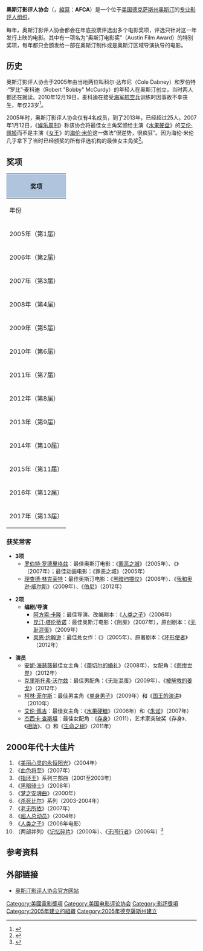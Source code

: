 {{update|time=2014-07-04T04:27:04+00:00}}
{{noteTA
|G1=Show
|G2=Movie
}}
{{Infobox organization
| name          = 奥斯汀影评人协会
| former name   = 
| bgcolor       = <!-- header background color -->
| fgcolor       = <!-- header text color -->
| image         = 
| image_border  = 
| size          = <!-- default 200px -->
| alt           = <!-- alt text; see [[WP:ALT|WP:ALT]] -->
| caption       = 
| formation     = 2005
| extinction    = 
| purpose       = 影评人协会
| headquarters  = 
| location      = [[德克萨斯州|德克萨斯州]][[奥斯汀|奥斯汀]]
| membership    = 
| leader_title  = 创立人
| leader_name   = 科尔·达布尼（Cole Dabney）<br>罗伯特·“罗比”·麦科迪（Robert "Bobby" McCurdy）
| website       = {{url|austinfilmcritics.org}}
}}

'''奥斯汀影评人协会'''（{{lang-en|Austin Film Critics Association}}，[[縮寫|縮寫]]：'''AFCA'''）是一个位于[[美国|美国]][[德克萨斯州|德克萨斯州]][[奥斯汀|奥斯汀]]的[[专业|专业]][[影评人|影评人]][[组织|组织]]。

每年，奥斯汀影评人协会都会在年底投票评选出多个电影奖项，评选只针对这一年发行上映的电影。其中有一项名为“奥斯汀电影奖”（Austin Film Award）的特别奖项，每年都只会颁发给一部在奥斯汀制作或是奥斯汀区域导演执导的电影。

==历史==
奥斯汀影评人协会于2005年由当地两位叫科尔·达布尼（Cole Dabney）和罗伯特·“罗比”·麦科迪（Robert "Bobby" McCurdy）的年轻人在奥斯汀创立，当时两人都还在{{link-en|波维高中|Bowie High School (Austin, Texas)}}就读。2010年12月19日，麦科迪在接受[[海军航空兵|海军航空兵]]训练时因事故不幸丧生，年仅23岁<ref>{{Cite web |url=http://www.austin360.com/blogs/content/shared-gen/blogs/austin/outandabout/entries/2010/12/28/today_we_say_fa.html/ |title=Farewell, Robert Bobby McCurdy |access-date=2013-05-16 |archive-date=2016-08-09 |archive-url=https://web.archive.org/web/20160809112513/http://www.austin360.com/blogs/content/shared-gen/blogs/austin/outandabout/entries/2010/12/28/today_we_say_fa.html/ |dead-url=no }}</ref>。

2005年时，奥斯汀影评人协会仅有4名成员，到了2013年，已经超过25人。2007年1月12日，《[[娱乐周刊|娱乐周刊]]》称该协会将最佳女主角奖颁给主演《[[水果硬糖_(电影)|水果硬盘]]》的[[艾伦·佩姬|艾伦·佩姬]]而不是主演《[[女王_(电影)|女王]]》的[[海伦·米伦|海伦·米伦]]这一做法“很逆势，很疯狂”。因为海伦·米伦几乎拿下了当时已经颁奖的所有评选机构的最佳女主角奖<ref>{{Cite web |url=http://www.ew.com/ew/article/0,,20008171,00.html |title=Best Actress |access-date=2013-05-16 |archive-date=2018-09-21 |archive-url=https://web.archive.org/web/20180921104736/https://www.ew.com/ew/article/0,,20008171,00.html |dead-url=no }}</ref>。

==奖项==
{| border="2" cellpadding="4" cellspacing="0" style="margin: 1em 1em 1em 0; background: #f9f9f9; border: 2px #aaa solid; border-collapse: collapse; font-size: 90%;" 
|- bgcolor="#CCCCCC" align="center"
! colspan="8" style="background: LightSteelBlue;" | 奖项
|- bgcolor="#CCCCCC" align="center" 
! 年份
! 最佳影片
! 最佳导演
! 最佳男主角
! 最佳女主角
! 最佳男配角
! 最佳女配角
|-
|2005年（第1届）
|《[[撞车_(电影)|撞车]]》
|[[保罗·哈吉斯|保罗·哈吉斯]]<br />《撞车》
|[[菲利普·塞默·霍夫曼|菲利普·塞默·霍夫曼]]<br />《[[卡波特|卡波特]]》
|[[瑞茜·威瑟斯彭|瑞茜·威瑟斯彭]]<br />《[[与歌同行|与歌同行]]》
|[[威廉·赫特|威廉·赫特]]<br />《[[暴力史|暴力史]]》
|[[劳拉·琳妮|劳拉·琳妮]]<br />《{{link-en|鱿鱼和鲸|The Squid and the Whale}}》
|-style="border-top:2px solid gray;"
|2006年（第2届）
|《[[93号航班|93号航班]]》
|[[阿方索·卡隆|阿方索·卡隆]]<br />《[[人类之子|人类之子]]》
|[[莱昂纳多·迪卡普里奥|莱昂纳多·迪卡普里奥]]<br />《[[无间行者|无间行者]]》
|[[艾伦·佩吉|艾伦·佩吉]]<br />《水果硬糖》
|[[杰克·尼科尔森|杰克·尼科尔森]]<br />《无间行者》
|[[菊地凛子|菊地凛子]]<br />《[[通天塔_(电影)|通天塔]]》
|-style="border-top:2px solid gray;"
|2007年（第3届）
|《[[血色将至|血色将至]]》
|[[保罗·托马斯·安德森|保罗·托马斯·安德森]]<br />《血色将至》
|[[丹尼尔·戴-刘易斯|丹尼尔·戴-刘易斯]]<br />《血色将至》
|艾伦·佩吉<br />《[[朱诺_(电影)|朱诺]]》
|[[哈维尔·巴登|哈维尔·巴登]]<br />《[[老无所依|老无所依]]》
|[[艾莉森·珍妮|艾莉森·珍妮]]<br />《朱诺》
|-style="border-top:2px solid gray;"
|2008年（第4届）
|《[[黑暗骑士|黑暗骑士]]》
|[[克里斯托弗·诺兰|克里斯托弗·诺兰]]<br />《黑暗骑士》
|[[肖恩·潘|肖恩·潘]]<br />《[[米尔克_(电影)|米尔克]]》
|[[安妮·海瑟薇|安妮·海瑟薇]]<br />《[[蕾切尔的婚礼|蕾切尔的婚礼]]》
|[[希斯·莱杰|希斯·莱杰]]<br />《黑暗骑士》
|[[塔拉吉·P·汉森|塔拉吉·P·汉森]]<br />《[[本杰明·巴顿奇事|本杰明·巴顿奇事]]》
|-style="border-top:2px solid gray;"
|2009年（第5届）
|《[[拆弹部队|拆弹部队]]》
|[[凯瑟琳·毕格罗|凯瑟琳·毕格罗]]<br />《拆弹部队》
|[[柯林·菲尔斯|柯林·菲尔斯]]<br />《[[摯愛無盡|摯愛無盡]]》
|[[梅拉尼·罗兰|梅拉尼·罗兰]]<br />《[[无耻混蛋|无耻混蛋]]》
|[[克里斯托弗·沃尔兹|克里斯托弗·沃尔兹]]<br />《无耻混蛋》
|[[安娜·肯德里克|安娜·肯德里克]]<br />《[[在云端_(电影)|在云端]]》
|-style="border-top:2px solid gray;"
|2010年（第6届）
|《[[黑天鹅_(电影)|黑天鹅]]》
|[[达伦·阿伦诺夫斯基|达伦·阿伦诺夫斯基]]<br />《黑天鹅》
|[[柯林·菲尔斯|柯林·菲尔斯]]<br />《[[国王的演讲|国王的演讲]]》
|[[娜塔丽·波曼|娜塔丽·波曼]]<br />《黑天鹅》
|[[克里斯蒂安·贝尔|克里斯蒂安·贝尔]]<br />《[[斗士_(电影)|斗士]]》
|[[海莉·斯坦菲尔德|海莉·斯坦菲尔德]]<br />《[[真实的勇气|真实的勇气]]》
|-style="border-top:2px solid gray;"
|2011年（第7届）
|《[[雨果_(电影)|雨果]]》
|[[尼古拉斯·温丁·雷弗恩|尼古拉斯·温丁·雷弗恩]]<br />《[[亡命驾驶|亡命驾驶]]》
|[[迈克尔·珊农|迈克尔·珊农]]<br />《[[存身_(电影)|存身]]》
|[[蒂尔达·斯文顿|蒂尔达·斯文顿]]<br />《[[凯文怎么了|凯文怎么了]]》
|[[艾伯特·布鲁克斯|艾伯特·布鲁克斯]]<br />《亡命驾驶》
|[[杰西卡·查斯坦|杰西卡·查斯坦]]<br />《存身》
|-style="border-top:2px solid gray;"
|2012年（第8届）
|《[[猎杀本·拉登|猎杀本·拉登]]》
|[[保罗·托马斯·安德森|保罗·托马斯·安德森]]<br />《[[大师_(电影)|大师]]》
|[[杰昆·菲尼克斯|杰昆·菲尼克斯]]<br />《大师》
|[[詹妮弗·劳伦斯|詹妮弗·劳伦斯]]<br />《[[乌云背后的幸福线|乌云背后的幸福线]]》
|[[克里斯托弗·沃尔兹|克里斯托弗·沃尔兹]]<br />《[[被解救的姜戈|被解救的姜戈]]》
|[[安妮·海瑟薇|安妮·海瑟薇]]<br />《[[悲惨世界_(2012年电影)|悲惨世界]]》
|-style="border-top:2px solid gray;"
|2013年（第9届）
|《[[雲端情人|雲端情人]]》
|[[艾方索·柯朗|艾方索·柯朗]]<br />《[[地心引力_(电影)|地心引力]]》
|[[切瓦特·埃加福特|切瓦特·埃加福特]]<br />《[[为奴十二年|为奴十二年]]》
|[[布丽·拉尔森|布丽·拉尔森]]<br />《[[她和她的小鬼們|她和她的小鬼們]]》
|[[杰瑞德·莱托|杰瑞德·莱托]]<br />《[[达拉斯买家俱乐部|达拉斯买家俱乐部]]》
|[[露琵塔·尼詠歐|露琵塔·尼詠歐]]<br />《为奴十二年》
|-style="border-top:2px solid gray;"
|2014年（第10届）
|《[[少年时代|少年时代]]》
|[[理查德·林克莱特|理查德·林克莱特]]<br />《少年时代》
|[[杰克·吉林哈尔|杰克·吉林哈尔]]<br />《[[夜行者|夜行者]]》
|[[羅莎蒙·派克|羅莎蒙·派克]]<br />《[[消失的愛人_(2014年電影)|消失的愛人]]》
|[[J·K·西蒙斯|J·K·西蒙斯]]<br />《[[爆裂鼓手|爆裂鼓手]]》
|[[帕特里夏·阿奎特|帕特里夏·阿奎特]]<br />《少年时代》
|-style="border-top:2px solid gray;"
|2015年（第11届）
|《[[疯狂的麦克斯：狂暴之路|疯狂的麦克斯：狂暴之路]]》
|[[喬治·米勒|喬治·米勒]]<br />《疯狂的麦克斯：狂暴之路》
|[[麥可·法斯賓達|麥可·法斯賓達]]<br />《[[史帝夫賈伯斯_(電影)|史帝夫賈伯斯]]》
|[[布丽·拉尔森|布丽·拉尔森]]<br />《[[房间_(2015年电影)|房间]]》
|[[席維斯·史特龍|席維斯·史特龍]]<br />《[[金牌拳手|金牌拳手]]》
|[[艾莉西亞·薇坎德|艾莉西亞·薇坎德]]<br />《[[机械姬|机械姬]]》
|-style="border-top:2px solid gray;"
|2016年（第12届）
|《[[月光男孩|月光男孩]]》
|[[巴里·杰金斯|巴里·杰金斯]]<br />《月光男孩》
|[[卡西·阿弗莱克|卡西·阿弗莱克]]<br />《[[海邊的曼徹斯特|海邊的曼徹斯特]]》
|[[伊莎貝·雨蓓|伊莎貝·雨蓓]]<br />《[[她的危險遊戲|她的危險遊戲]]》
|[[馬赫夏拉·阿里|馬赫夏拉·阿里]]<br />《月光男孩》
|[[薇拉·戴維絲|薇拉·戴維絲]]<br />《[[藩籬_(電影)|藩籬]]》
|-style="border-top:2px solid gray;"
|2017年（第13届）
|《[[逃出絕命鎮|逃出絕命鎮]]》
|[[吉勒摩·戴托羅|吉勒摩·戴托羅]]<br />《[[水底情深|水底情深]]》
|[[提摩西·夏勒梅|提摩西·夏勒梅]]<br />《[[请以你的名字呼唤我_(电影)|请以你的名字呼唤我]]》
|[[法蘭絲·麥杜雯|法蘭絲·麥杜雯]]<br />《[[三块广告牌|三块广告牌]]》
|[[威廉·達佛|威廉·達佛]]<br />《[[歡迎光臨奇幻城堡|歡迎光臨奇幻城堡]]》
|[[艾莉森·珍妮|艾莉森·珍妮]]<br />《[[老娘叫譚雅|老娘叫譚雅]]》
|}

===获奖常客===
* '''3项'''
** [[罗伯特·罗德里格兹|罗伯特·罗德里格兹]]：最佳奥斯汀电影：《[[罪恶之城|罪恶之城]]》（2005年）、《{{link-en|刑房 (电影)|Grindhouse (film)|刑房}}》（2007年）；最佳动画电影：《罪恶之城》（2005年）
** [[理查德·林克莱特|理查德·林克莱特]]：最佳奥斯汀电影：《[[黑暗扫描仪|黑暗扫描仪]]》（2006年）、《[[我和奥逊·威尔斯|我和奥逊·威尔斯]]》（2009年）、《[[伯尼_(电影)|伯尼]]》（2012年）

* '''2项'''
**'''编剧/导演'''
*** [[阿方索·卡隆|阿方索·卡隆]]：最佳导演、改编剧本：《[[人类之子|人类之子]]》（2006年）
*** [[昆汀·塔伦蒂诺|昆汀·塔伦蒂诺]]：最佳奥斯汀电影：《刑房》（2007年），原创剧本：《[[无耻混蛋|无耻混蛋]]》（2009年）
*** [[莱恩·约翰逊|莱恩·约翰逊]]：最佳处女作：《{{link-en|追凶 (电影)|Brick (film)|追凶}}》（2005年）、原著剧本：《[[环形使者|环形使者]]》（2012年）

*'''演员'''
** [[安妮·海瑟薇|安妮·海瑟薇]]最佳女主角：《[[蕾切尔的婚礼|蕾切尔的婚礼]]》（2008年）、女配角：《[[悲惨世界_(2012年电影)|悲惨世界]]》（2012年）
** [[克里斯托弗·沃尔兹|克里斯托弗·沃尔兹]]：最佳男配角：《无耻混蛋》（2009年）、《[[被解救的姜戈|被解救的姜戈]]》（2012年）
** [[柯林·菲尔斯|柯林·菲尔斯]]：最佳男主角《[[单身男子|单身男子]]》（2009年）和《[[国王的演讲|国王的演讲]]》（2010年）
** [[艾伦·佩吉|艾伦·佩吉]]：最佳女主角：《[[水果硬糖_(电影)|水果硬糖]]》（2006年）和《[[朱诺_(电影)|朱诺]]》（2007年）
**[[杰西卡·查斯坦|杰西卡·查斯坦]]：最佳女配角：《[[存身_(电影)|存身]]》（2011），艺术家突破奖《存身》、《[[相助|相助]]》、《{{link-en|罪孽 (电影)|The Debt (2011 film)|罪孽}}》和《[[生命之树_(电影)|生命之树]]》（2011年）

==2000年代十大佳片==
# 《[[美丽心灵的永恒阳光|美丽心灵的永恒阳光]]》（2004年）
# 《[[血色将至|血色将至]]》（2007年）
# 《[[指环王|指环王]]》系列三部曲（2001至2003年）
# 《[[黑暗骑士|黑暗骑士]]》（2008年）
# 《[[梦之安魂曲|梦之安魂曲]]》（2000年）
# 《[[杀死比尔|杀死比尔]]》系列（2003-2004年）
# 《[[老无所依|老无所依]]》（2007年）
# 《[[超人总动员|超人总动员]]》（2004年）
# 《[[人类之子|人类之子]]》（2006年电影）
# （两部并列）《[[记忆碎片|记忆碎片]]》（2000年）、《[[无间行者|无间行者]]》（2006年）<ref>{{cite web |url=http://www.austinfilmcritics.org/2009.html |title=2009 Awards |publisher=Austin Film Critics Association |accessdate=2011-12-08 |deadurl=yes |archiveurl=https://web.archive.org/web/20120222224623/http://www.austinfilmcritics.org/2009.html |archivedate=2012-02-22 }}</ref>

==参考资料==
{{reflist}}

==外部链接==
*[http://austinfilmcritics.org/ 奥斯汀影评人协会官方网站] {{Wayback|url=http://austinfilmcritics.org/ |date=20200907063505 }}

{{美國影評人協會}}

[[Category:美國電影獎項|Category:美國電影獎項]]
[[Category:美国电影评论协会|Category:美国电影评论协会]]
[[Category:影評獎項|Category:影評獎項]]
[[Category:2005年建立的組織|Category:2005年建立的組織]]
[[Category:2005年德克薩斯州建立|Category:2005年德克薩斯州建立]]